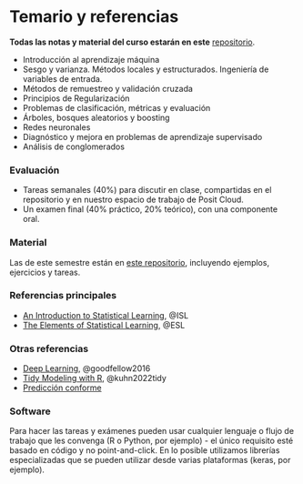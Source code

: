 # Temario y referencias {-}

**Todas las notas y material del curso estarán en este** [repositorio](https://github.com/felipegonzalez/aprendizaje-maquina-riesgos-2025).

- Introducción al aprendizaje máquina
- Sesgo y varianza. Métodos locales y estructurados. Ingeniería de variables de entrada. 
- Métodos de remuestreo y validación cruzada
- Principios de Regularización
- Problemas de clasificación, métricas y evaluación
- Árboles, bosques aleatorios y boosting
- Redes neuronales
- Diagnóstico y mejora en problemas de aprendizaje supervisado
- Análisis de conglomerados


### Evaluación {-}

- Tareas semanales (40%) para discutir en clase, compartidas en el repositorio y en nuestro espacio de trabajo de Posit Cloud.
- Un examen final (40% práctico, 20% teórico), con una componente oral.

### Material {-}

 Las
de este semestre están en [este repositorio](https://github.com/felipegonzalez/aprendizaje-maquina-riesgos-2025),
incluyendo ejemplos, ejercicios y tareas.

### Referencias principales {-}

- [An Introduction to Statistical Learning](https://www.statlearning.com/), @ISL 
- [The Elements of Statistical Learning](https://web.stanford.edu/~hastie/ElemStatLearn/), @ESL


### Otras referencias {-}

- [Deep Learning](https://www.deeplearningbook.org/), @goodfellow2016
- [Tidy Modeling with R](https://www.tmwr.org/), @kuhn2022tidy
- [Predicción conforme](https://people.eecs.berkeley.edu/~angelopoulos/blog/posts/gentle-intro/)

### Software {-}

Para hacer las tareas y exámenes pueden usar cualquier lenguaje o flujo de trabajo
que les convenga (R o Python, por ejemplo) - el único requisito esté basado en código y no
point-and-click. En lo posible utilizamos librerías especializadas
que se pueden utilizar desde varias plataformas (keras, por ejemplo).


